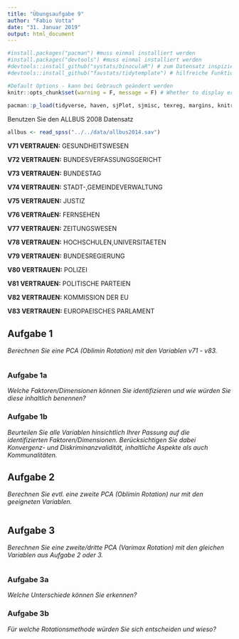 ```yaml
---
title: "Übungsaufgabe 9"
author: "Fabio Votta"
date: "31. Januar 2019"
output: html_document
---
```


```r
#install.packages("pacman") #muss einmal installiert werden
#install.packages("devtools") #muss einmal installiert werden
#devtools::install_github("systats/binoculaR") # zum Datensatz inspizieren :)
#devtools::install_github("favstats/tidytemplate") # hilfreiche Funktionen

#Default Options - kann bei Gebrauch geändert werden
knitr::opts_chunk$set(warning = F, message = F) # Whether to display errors
                      
pacman::p_load(tidyverse, haven, sjPlot, sjmisc, texreg, margins, knitr, labelled, broom, BaylorEdPsych, lmtest, tidytemplate)
```

Benutzen Sie den ALLBUS 2008 Datensatz

```r
allbus <- read_spss("../../data/allbus2014.sav")
```

**V71	VERTRAUEN:** GESUNDHEITSWESEN	

**V72	VERTRAUEN:** BUNDESVERFASSUNGSGERICHT	

**V73	VERTRAUEN:** BUNDESTAG		

**V74	VERTRAUEN:** STADT-,GEMEINDEVERWALTUNG		

**V75	VERTRAUEN:** JUSTIZ		

**V76	VERTRAuEN:** FERNSEHEN		

**V77	VERTRAUEN:** ZEITUNGSWESEN		

**V78	VERTRAUEN:** HOCHSCHULEN,UNIVERSITAETEN		

**V79	VERTRAUEN:** BUNDESREGIERUNG		

**V80	VERTRAUEN:** POLIZEI

**V81	VERTRAUEN:** POLITISCHE PARTEIEN		

**V82	VERTRAUEN:** KOMMISSION DER EU		

**V83	VERTRAUEN:** EUROPAEISCHES PARLAMENT

## Aufgabe 1

*Berechnen Sie eine PCA (Oblimin Rotation) mit den Variablen v71 - v83.*

```r



```

### Aufgabe 1a

*Welche Faktoren/Dimensionen können Sie identifizieren und wie würden Sie diese inhaltlich benennen?*


### Aufgabe 1b

*Beurteilen Sie alle Variablen hinsichtlich Ihrer Passung auf die identifizierten Faktoren/Dimensionen. Berücksichtigen Sie dabei Konvergenz- und Diskriminanzvalidität, inhaltliche Aspekte als auch Kommunalitäten.*



## Aufgabe 2

*Berechnen Sie evtl. eine zweite PCA (Oblimin Rotation) nur mit den geeigneten Variablen.*

```r



```

## Aufgabe 3

*Berechnen Sie eine zweite/dritte PCA (Varimax Rotation) mit den gleichen Variablen aus Aufgabe 2 oder 3.*


```r





```

### Aufgabe 3a

*Welche Unterschiede können Sie erkennen?*


### Aufgabe 3b


*Für welche Rotationsmethode würden Sie sich entscheiden und wieso?*
